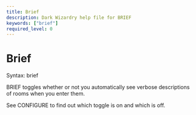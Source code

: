 ```yaml
---
title: Brief
description: Dark Wizardry help file for BRIEF
keywords: ["brief"]
required_level: 0
---
```


# Brief

Syntax: brief  

BRIEF toggles whether or not you automatically see verbose descriptions  
of rooms when you enter them.  

See CONFIGURE to find out which toggle is on and which is off.